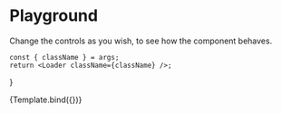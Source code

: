 
<Meta title="Components/Loader" component={Loader} />

# Playground

Change the controls as you wish, to see how the component behaves.

    const { className } = args;
    return <Loader className={className} />;
}

<Canvas>
    <Story name="Playground" args={{ className: '' }}>
        {Template.bind({})}
    </Story>
</Canvas>
